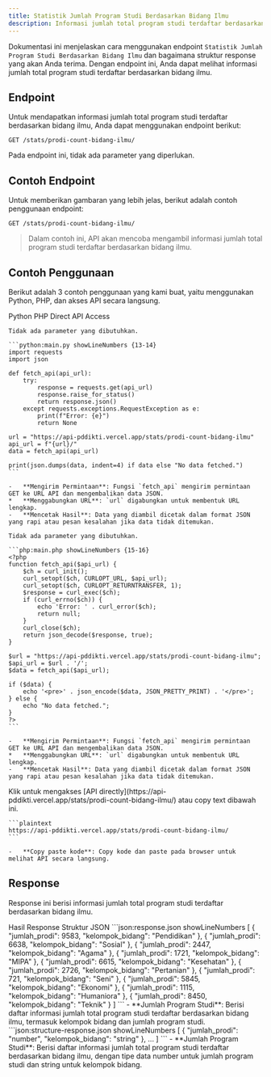```yaml
---
title: Statistik Jumlah Program Studi Berdasarkan Bidang Ilmu
description: Informasi jumlah total program studi terdaftar berdasarkan bidang ilmu.
---
```


Dokumentasi ini menjelaskan cara menggunakan endpoint `Statistik Jumlah Program Studi Berdasarkan Bidang Ilmu` dan bagaimana struktur response yang akan Anda terima. Dengan endpoint ini, Anda dapat melihat informasi jumlah total program studi terdaftar berdasarkan bidang ilmu.

## Endpoint

Untuk mendapatkan informasi jumlah total program studi terdaftar berdasarkan bidang ilmu, Anda dapat menggunakan endpoint berikut:

```plaintext
GET /stats/prodi-count-bidang-ilmu/
```

Pada endpoint ini, tidak ada parameter yang diperlukan.

## Contoh Endpoint

Untuk memberikan gambaran yang lebih jelas, berikut adalah contoh penggunaan endpoint:

```plaintext
GET /stats/prodi-count-bidang-ilmu/
```

> Dalam contoh ini, API akan mencoba mengambil informasi jumlah total program studi terdaftar berdasarkan bidang ilmu.

## Contoh Penggunaan

Berikut adalah 3 contoh penggunaan yang kami buat, yaitu menggunakan Python, PHP, dan akses API secara langsung.

<Tabs defaultValue="python" className="pt-5 pb-1">
  <TabsList>
    <TabsTrigger value="python">Python</TabsTrigger>
    <TabsTrigger value="php">PHP</TabsTrigger>
    <TabsTrigger value="direct">Direct API Access</TabsTrigger>
  </TabsList>
  <TabsContent value="python">

    Tidak ada parameter yang dibutuhkan.

    ```python:main.py showLineNumbers {13-14}
    import requests
    import json

    def fetch_api(api_url):
        try:
            response = requests.get(api_url)
            response.raise_for_status()
            return response.json()
        except requests.exceptions.RequestException as e:
            print(f"Error: {e}")
            return None

    url = "https://api-pddikti.vercel.app/stats/prodi-count-bidang-ilmu"
    api_url = f"{url}/"
    data = fetch_api(api_url)

    print(json.dumps(data, indent=4) if data else "No data fetched.")
    ```

    -   **Mengirim Permintaan**: Fungsi `fetch_api` mengirim permintaan GET ke URL API dan mengembalikan data JSON.
    *   **Menggabungkan URL**: `url` digabungkan untuk membentuk URL lengkap.
    -   **Mencetak Hasil**: Data yang diambil dicetak dalam format JSON yang rapi atau pesan kesalahan jika data tidak ditemukan.
  </TabsContent>
  <TabsContent value="php">

    Tidak ada parameter yang dibutuhkan.

    ```php:main.php showLineNumbers {15-16}
    <?php
    function fetch_api($api_url) {
        $ch = curl_init();
        curl_setopt($ch, CURLOPT_URL, $api_url);
        curl_setopt($ch, CURLOPT_RETURNTRANSFER, 1);
        $response = curl_exec($ch);
        if (curl_errno($ch)) {
            echo 'Error: ' . curl_error($ch);
            return null;
        }
        curl_close($ch);
        return json_decode($response, true);
    }

    $url = "https://api-pddikti.vercel.app/stats/prodi-count-bidang-ilmu";
    $api_url = $url . '/';
    $data = fetch_api($api_url);

    if ($data) {
        echo '<pre>' . json_encode($data, JSON_PRETTY_PRINT) . '</pre>';
    } else {
        echo "No data fetched.";
    }
    ?>
    ```

    -   **Mengirim Permintaan**: Fungsi `fetch_api` mengirim permintaan GET ke URL API dan mengembalikan data JSON.
    *   **Menggabungkan URL**: `url` digabungkan untuk membentuk URL lengkap.
    -   **Mencetak Hasil**: Data yang diambil dicetak dalam format JSON yang rapi atau pesan kesalahan jika data tidak ditemukan.
  </TabsContent>
  <TabsContent value="direct">
    Klik untuk mengakses [API directly](https://api-pddikti.vercel.app/stats/prodi-count-bidang-ilmu/) atau copy text dibawah ini.

    ```plaintext
    https://api-pddikti.vercel.app/stats/prodi-count-bidang-ilmu/
    ```

    -   **Copy paste kode**: Copy kode dan paste pada browser untuk melihat API secara langsung.
  </TabsContent>
</Tabs>

## Response

Response ini berisi informasi jumlah total program studi terdaftar berdasarkan bidang ilmu.

<Tabs defaultValue="hasil" className="pt-5 pb-1">
  <TabsList>
    <TabsTrigger value="hasil">Hasil Response</TabsTrigger>
    <TabsTrigger value="struktur">Struktur JSON</TabsTrigger>
  </TabsList>
  <TabsContent value="hasil">
    ```json:response.json showLineNumbers
    [
         {
            "jumlah_prodi": 9583,
            "kelompok_bidang": "Pendidikan"
        },
        {
             "jumlah_prodi": 6638,
            "kelompok_bidang": "Sosial"
        },
         {
             "jumlah_prodi": 2447,
            "kelompok_bidang": "Agama"
         },
         {
            "jumlah_prodi": 1721,
            "kelompok_bidang": "MIPA"
         },
        {
            "jumlah_prodi": 6615,
            "kelompok_bidang": "Kesehatan"
        },
         {
            "jumlah_prodi": 2726,
           "kelompok_bidang": "Pertanian"
        },
        {
           "jumlah_prodi": 721,
            "kelompok_bidang": "Seni"
         },
         {
            "jumlah_prodi": 5845,
            "kelompok_bidang": "Ekonomi"
        },
         {
           "jumlah_prodi": 1115,
            "kelompok_bidang": "Humaniora"
        },
        {
            "jumlah_prodi": 8450,
            "kelompok_bidang": "Teknik"
        }
    ]
    ```
    -   **Jumlah Program Studi**: Berisi daftar informasi jumlah total program studi terdaftar berdasarkan bidang ilmu, termasuk kelompok bidang dan jumlah program studi.
  </TabsContent>
  <TabsContent value="struktur">
    ```json:structure-response.json showLineNumbers
    [
        {
            "jumlah_prodi": "number",
            "kelompok_bidang": "string"
         },
        ...
    ]
    ```
    -   **Jumlah Program Studi**: Berisi daftar informasi jumlah total program studi terdaftar berdasarkan bidang ilmu, dengan tipe data number untuk jumlah program studi dan string untuk kelompok bidang.
  </TabsContent>
</Tabs>